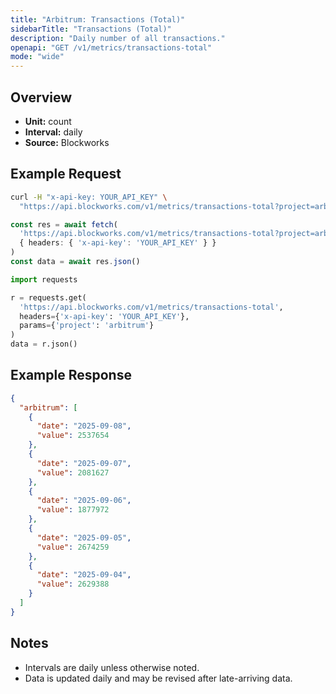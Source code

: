 ```yaml
---
title: "Arbitrum: Transactions (Total)"
sidebarTitle: "Transactions (Total)"
description: "Daily number of all transactions."
openapi: "GET /v1/metrics/transactions-total"
mode: "wide"
---
```


## Overview

- **Unit:** count
- **Interval:** daily
- **Source:** Blockworks

## Example Request

<CodeGroup>

```bash cURL
curl -H "x-api-key: YOUR_API_KEY" \
  "https://api.blockworks.com/v1/metrics/transactions-total?project=arbitrum"
```

```typescript TypeScript
const res = await fetch(
  'https://api.blockworks.com/v1/metrics/transactions-total?project=arbitrum',
  { headers: { 'x-api-key': 'YOUR_API_KEY' } }
)
const data = await res.json()
```

```python Python
import requests

r = requests.get(
  'https://api.blockworks.com/v1/metrics/transactions-total',
  headers={'x-api-key': 'YOUR_API_KEY'},
  params={'project': 'arbitrum'}
)
data = r.json()
```

</CodeGroup>

## Example Response

```json
{
  "arbitrum": [
    {
      "date": "2025-09-08",
      "value": 2537654
    },
    {
      "date": "2025-09-07",
      "value": 2081627
    },
    {
      "date": "2025-09-06",
      "value": 1877972
    },
    {
      "date": "2025-09-05",
      "value": 2674259
    },
    {
      "date": "2025-09-04",
      "value": 2629388
    }
  ]
}
```

## Notes
- Intervals are daily unless otherwise noted.
- Data is updated daily and may be revised after late-arriving data.